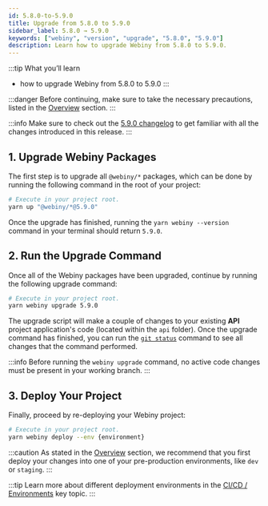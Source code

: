 ```yaml
---
id: 5.8.0-to-5.9.0
title: Upgrade from 5.8.0 to 5.9.0
sidebar_label: 5.8.0 → 5.9.0
keywords: ["webiny", "version", "upgrade", "5.8.0", "5.9.0"]
description: Learn how to upgrade Webiny from 5.8.0 to 5.9.0.
---
```


:::tip What you’ll learn
- how to upgrade Webiny from 5.8.0 to 5.9.0
:::

:::danger
Before continuing, make sure to take the necessary precautions, listed in the [Overview](/docs/how-to-guides/upgrade-webiny/overview#-precaution-measures) section.
:::

:::info
Make sure to check out the [5.9.0 changelog](/docs/changelog/5.9.0) to get familiar with all the changes  introduced in this release.
:::

## 1. Upgrade Webiny Packages

The first step is to upgrade all `@webiny/*` packages, which can be done by running the following command in the root of your project:

```bash
# Execute in your project root.
yarn up "@webiny/*@5.9.0"
```

Once the upgrade has finished, running the `yarn webiny --version` command in your terminal should return `5.9.0`.

## 2. Run the Upgrade Command

Once all of the Webiny packages have been upgraded, continue by running the following upgrade command:

```bash
# Execute in your project root.
yarn webiny upgrade 5.9.0
```

The upgrade script will make a couple of changes to your existing **API** project application's code (located within the `api` folder). Once the upgrade command has finished, you can run the [`git status`](https://git-scm.com/docs/git-status) command to see all changes that the command performed.

:::info
Before running the `webiny upgrade` command, no active code changes must be present in your working branch.
:::

## 3. Deploy Your Project

Finally, proceed by re-deploying your Webiny project:

```bash
# Execute in your project root.
yarn webiny deploy --env {environment}
```

:::caution
As stated in the [Overview](/docs/how-to-guides/upgrade-webiny/overview#pre-production-environments-first) section, we recommend that you first deploy your changes into one of your pre-production environments, like `dev` or `staging`.
:::

:::tip
Learn more about different deployment environments in the [CI/CD / Environments](/docs/key-topics/ci-cd/environments) key topic.
:::
